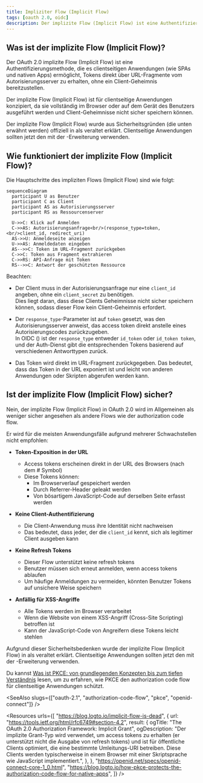 ```yaml
---
title: Impliziter Flow (Implicit Flow)
tags: [oauth 2.0, oidc]
description: Der implizite Flow (Implicit Flow) ist eine Authentifizierungsmethode, die es clientseitigen Anwendungen (wie SPAs und nativen Apps) ermöglicht, Tokens direkt über URL-Fragmente vom Autorisierungsserver zu erhalten, ohne ein Client-Geheimnis bereitzustellen.
---
```


## Was ist der implizite Flow (Implicit Flow)?

Der OAuth 2.0 implizite Flow (Implicit Flow) ist eine Authentifizierungsmethode, die es clientseitigen Anwendungen (wie SPAs und nativen Apps) ermöglicht, Tokens direkt über URL-Fragmente vom Autorisierungsserver zu erhalten, ohne ein Client-Geheimnis bereitzustellen.

Der implizite Flow (Implicit Flow) ist für clientseitige Anwendungen konzipiert, da sie vollständig im Browser oder auf dem Gerät des Benutzers ausgeführt werden und Client-Geheimnisse nicht sicher speichern können.

Der implizite Flow (Implicit Flow) wurde aus Sicherheitsgründen (die unten erwähnt werden) offiziell in <Ref slug="oauth-2.1" /> als veraltet erklärt. Clientseitige Anwendungen sollten jetzt den <Ref slug="authorization-code-flow" /> mit der <Ref slug="pkce" />-Erweiterung verwenden.

## Wie funktioniert der implizite Flow (Implicit Flow)?

Die Hauptschritte des impliziten Flows (Implicit Flow) sind wie folgt:

```mermaid
sequenceDiagram
  participant U as Benutzer
  participant C as Client
  participant AS as Autorisierungsserver
  participant RS as Ressourcenserver

  U->>C: Klick auf Anmelden
  C->>AS: Autorisierungsanfrage<br/>(response_type=token,<br/>client_id, redirect_uri)
  AS->>U: Anmeldeseite anzeigen
  U->>AS: Anmeldedaten eingeben
  AS-->>C: Token im URL-Fragment zurückgeben
  C->>C: Token aus Fragment extrahieren
  C->>RS: API-Anfrage mit Token
  RS-->>C: Antwort der geschützten Ressource
```

Beachten:

- Der Client muss in der Autorisierungsanfrage nur eine `client_id` angeben, ohne ein `client_secret` zu benötigen.  
  Dies liegt daran, dass diese Clients Geheimnisse nicht sicher speichern können, sodass dieser Flow kein Client-Geheimnis erfordert.

- Der `response_type`-Parameter ist auf `token` gesetzt, was den Autorisierungsserver anweist, das access token direkt anstelle eines Autorisierungscodes zurückzugeben.  
  In OIDC (<Ref slug="openid-connect" />) ist der `response_type` entweder `id_token` oder `id_token token`, und der Auth-Dienst gibt die entsprechenden Tokens basierend auf verschiedenen Antworttypen zurück.

- Das Token wird direkt im URL-Fragment zurückgegeben. Das bedeutet, dass das Token in der URL exponiert ist und leicht von anderen Anwendungen oder Skripten abgerufen werden kann.

## Ist der implizite Flow (Implicit Flow) sicher?

Nein, der implizite Flow (Implicit Flow) in OAuth 2.0 wird im Allgemeinen als weniger sicher angesehen als andere Flows wie der authorization code flow.

Er wird für die meisten Anwendungsfälle aufgrund mehrerer Schwachstellen nicht empfohlen:

- **Token-Exposition in der URL**
   - Access tokens erscheinen direkt in der URL des Browsers (nach dem # Symbol)
   - Diese Tokens können:
     - Im Browserverlauf gespeichert werden
     - Durch Referrer-Header geleakt werden
     - Von bösartigem JavaScript-Code auf derselben Seite erfasst werden

- **Keine Client-Authentifizierung**
   - Die Client-Anwendung muss ihre Identität nicht nachweisen
   - Das bedeutet, dass jeder, der die `client_id` kennt, sich als legitimer Client ausgeben kann

- **Keine Refresh Tokens**
   - Dieser Flow unterstützt keine refresh tokens
   - Benutzer müssen sich erneut anmelden, wenn access tokens ablaufen
   - Um häufige Anmeldungen zu vermeiden, könnten Benutzer Tokens auf unsichere Weise speichern

- **Anfällig für XSS-Angriffe**
   - Alle Tokens werden im Browser verarbeitet
   - Wenn die Website von einem XSS-Angriff (Cross-Site Scripting) betroffen ist
   - Kann der JavaScript-Code von Angreifern diese Tokens leicht stehlen

Aufgrund dieser Sicherheitsbedenken wurde der implizite Flow (Implicit Flow) in <Ref slug="oauth-2.1" /> als veraltet erklärt. Clientseitige Anwendungen sollten jetzt den <Ref slug="authorization-code-flow" /> mit der <Ref slug="pkce" />-Erweiterung verwenden.

Du kannst [Was ist PKCE: von grundlegenden Konzepten bis zum tiefen Verständnis](https://blog.logto.io/how-pkce-protects-the-authorization-code-flow-for-native-apps) lesen, um zu erfahren, wie PKCE den authorization code flow für clientseitige Anwendungen schützt.

<SeeAlso
  slugs={["oauth-2.1", "authorization-code-flow", "pkce", "openid-connect"]}
/>

<Resources
  urls={[
    "https://blog.logto.io/implicit-flow-is-dead",
    {
      url: "https://tools.ietf.org/html/rfc6749#section-4.2",
      result: {
        ogTitle: "The OAuth 2.0 Authorization Framework: Implicit Grant",
        ogDescription:
          "Der implizite Grant-Typ wird verwendet, um access tokens zu erhalten (er unterstützt nicht die Ausgabe von refresh tokens) und ist für öffentliche Clients optimiert, die eine bestimmte Umleitungs-URI betreiben. Diese Clients werden typischerweise in einem Browser mit einer Skriptsprache wie JavaScript implementiert.",
      },
    },
    "https://openid.net/specs/openid-connect-core-1_0.html",
    "https://blog.logto.io/how-pkce-protects-the-authorization-code-flow-for-native-apps",
  ]}
/>